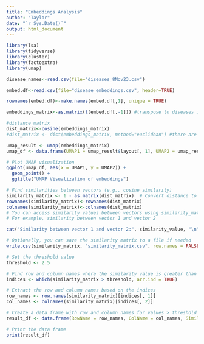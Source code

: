 ```yaml
---
title: "Embeddings Analysis"
author: "Taylor"
date: "`r Sys.Date()`"
output: html_document
---
```


```r

library(lsa)
library(tidyverse)  
library(cluster)    
library(factoextra) 
library(umap)
```

```r

disease_names<-read.csv(file="diseases_8Nov23.csv")

embed.df<-read.csv(file="disease_embeddings.csv", header=TRUE)

rownames(embed.df)<-make.names(embed.df[,1], unique = TRUE)

embeddings_matrix<-as.matrix(t(embed.df[,-1])) #transpose to diseases in columns

```

```r

#distance matrix
dist_matrix<-cosine(embeddings_matrix)
#dist_matrix <- dist(embeddings_matrix, method="euclidean") #there are other distance methods but just using cosine for now.

umap_result <- umap(embeddings_matrix)
umap_df <- data.frame(UMAP1 = umap_result$layout[, 1], UMAP2 = umap_result$layout[, 2])

# Plot UMAP visualization
ggplot(umap_df, aes(x = UMAP1, y = UMAP2)) +
  geom_point() +
  ggtitle("UMAP Visualization of embeddings")

# Find similarities between vectors (e.g., cosine similarity)
similarity_matrix <- 1 - as.matrix(dist_matrix)  # Convert distance to similarity
rownames(similarity_matrix)<-rownames(dist_matrix)
colnames(similarity_matrix)<-colnames(dist_matrix)
# You can access similarity values between vectors using similarity_matrix
# For example, similarity between vector 1 and vector 2

cat("Similarity between vector 1 and vector 2:", similarity_value, "\n")

# Optionally, you can save the similarity matrix to a file if needed
write.csv(similarity_matrix, "similarity_matrix.csv", row.names = FALSE)
```

```r


# Set the threshold value
threshold <- 2.5

# Find row and column names where the similarity value is greater than the threshold
indices <- which(similarity_matrix > threshold, arr.ind = TRUE)

# Extract the row and column names based on the indices
row_names <- row.names(similarity_matrix)[indices[, 1]]
col_names <- colnames(similarity_matrix)[indices[, 2]]

# Create a data frame with row and column names for values > threshold
result_df <- data.frame(RowName = row_names, ColName = col_names, SimilarityValue = similarity_matrix[indices])

# Print the data frame
print(result_df)




```

